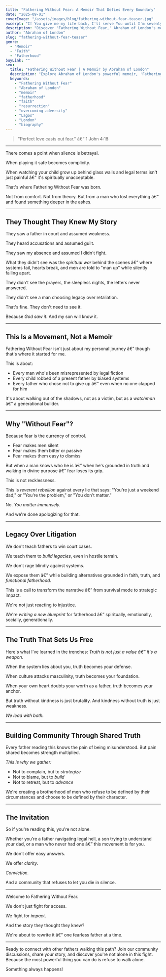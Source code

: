 ```yaml
---
title: "Fathering Without Fear: A Memoir That Defies Every Boundary"
date: "2025-09-01"
coverImage: "/assets/images/blog/fathering-without-fear-teaser.jpg"
excerpt: "If You give me my life back, I'll serve You until I'm seventy-five. This was the desperate prayer of an eight-year-old boy who died and miraculously came back. But some promises demand a price far greater than one can imagine."
description: "Discover 'Fathering Without Fear,' Abraham of London's memoir of resurrection, unyielding purpose, and fathering against all odds."
author: "Abraham of London"
slug: "fathering-without-fear-teaser"
genre:
  - "Memoir"
  - "Faith"
  - "Fatherhood"
buyLink: ""
seo:
  title: "Fathering Without Fear | A Memoir by Abraham of London"
  description: "Explore Abraham of London's powerful memoir, 'Fathering Without Fear,' a story of relentless resurrection, unyielding purpose, and fathering against all odds."
  keywords:
    - "Fathering Without Fear"
    - "Abraham of London"
    - "memoir"
    - "fatherhood"
    - "faith"
    - "resurrection"
    - "overcoming adversity"
    - "Lagos"
    - "London"
    - "biography"
---
```


> "Perfect love casts out fear." â€“ 1 John 4:18

---

There comes a point when silence is betrayal.

When playing it safe becomes complicity.

When watching your child grow up behind glass walls and legal terms isn't just painful â€” it's spiritually unacceptable.

That's where Fathering Without Fear was born.

Not from comfort. Not from theory. But from a man who lost everything â€” and found something deeper in the ashes.

---

## They Thought They Knew My Story

They saw a father in court and assumed weakness.

They heard accusations and assumed guilt.

They saw my absence and assumed I didn't fight.

What they didn't see was the _spiritual war_ behind the scenes â€” where systems fail, hearts break, and men are told to "man up" while silently falling apart.

They didn't see the prayers, the sleepless nights, the letters never answered.

They didn't see a man choosing legacy over retaliation.

That's fine. They don't need to see it.

Because _God saw it_. And my son will know it.

---

## This Is a Movement, Not a Memoir

Fathering Without Fear isn't just about my personal journey â€” though that's where it started for me.

This is about:

- Every man who's been misrepresented by legal fiction
- Every child robbed of a present father by biased systems
- Every father who chose not to give up â€” even when no one clapped for him

It's about walking out of the shadows, not as a victim, but as a _watchman_ â€” a generational builder.

---

## Why "Without Fear"?

Because fear is the currency of control.

- Fear makes men silent
- Fear makes them bitter or passive
- Fear makes them easy to dismiss

But when a man knows who he is â€” when he's grounded in truth and walking in divine purpose â€” fear loses its grip.

This is not recklessness.

This is _reverent rebellion_ against every lie that says: "You're just a weekend dad," or "You're the problem," or "You don't matter."

No. _You matter immensely._

And we're done apologizing for that.

---

## Legacy Over Litigation

We don't teach fathers to win court cases.

We teach them to _build legacies_, even in hostile terrain.

We don't rage blindly against systems.

We expose them â€” while building alternatives grounded in faith, truth, and _functional fatherhood_.

This is a call to transform the narrative â€” from survival mode to strategic impact.

We're not just reacting to injustice.

We're _writing a new blueprint_ for fatherhood â€” spiritually, emotionally, socially, generationally.

---

## The Truth That Sets Us Free

Here's what I've learned in the trenches: _Truth is not just a value â€” it's a weapon._

When the system lies about you, truth becomes your defense.

When culture attacks masculinity, truth becomes your foundation.

When your own heart doubts your worth as a father, truth becomes your anchor.

But truth without kindness is just brutality. And kindness without truth is just weakness.

_We lead with both._

---

## Building Community Through Shared Truth

Every father reading this knows the pain of being misunderstood. But pain shared becomes strength multiplied.

_This is why we gather:_

- Not to complain, but to _strategize_
- Not to blame, but to _build_
- Not to retreat, but to _advance_

We're creating a brotherhood of men who refuse to be defined by their circumstances and choose to be defined by their character.

---

## The Invitation

So if you're reading this, you're not alone.

Whether you're a father navigating legal hell, a son trying to understand your dad, or a man who never had one â€” this movement is for you.

We don't offer easy answers.

We offer _clarity_.

_Conviction._

And a community that refuses to let you die in silence.

---

Welcome to Fathering Without Fear.

We don't just fight for access.

We fight for _impact_.

And the story they thought they knew?

We're about to rewrite it â€” one fearless father at a time.

---

Ready to connect with other fathers walking this path? Join our community discussions, share your story, and discover you're not alone in this fight. Because the most powerful thing you can do is refuse to walk alone.

Something always happens!

